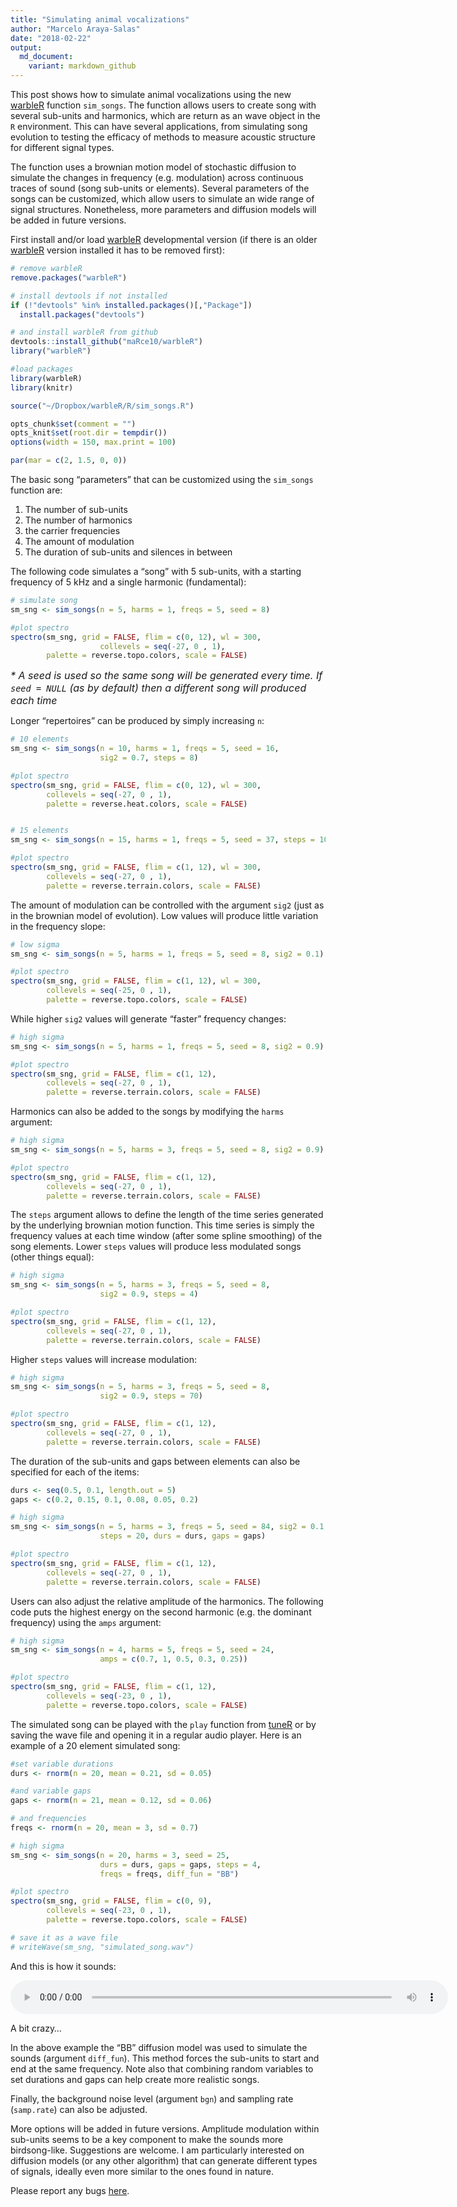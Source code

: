 ```yaml
---
title: "Simulating animal vocalizations"
author: "Marcelo Araya-Salas"
date: "2018-02-22"
output: 
  md_document:
    variant: markdown_github
---
```


This post shows how to simulate animal vocalizations using the new [warbleR](https://cran.r-project.org/package=warbleR) function `sim_songs`. The function allows users to create song with several sub-units and harmonics, which are return as an wave object in the `R` environment. This can have several applications, from simulating song evolution to testing the efficacy of methods to measure acoustic structure for different signal types. 

The function uses a brownian motion model of stochastic diffusion to simulate the changes in frequency (e.g. modulation) across continuous traces of sound (song sub-units or elements). Several parameters of the songs can be customized, which allow users to simulate an wide range of signal structures. Nonetheless, more parameters and diffusion models will be added in future versions.

First install and/or load [warbleR](https://cran.r-project.org/package=warbleR) developmental version (if there is an older [warbleR](https://cran.r-project.org/package=warbleR) version installed it has to be removed first):

```r
# remove warbleR
remove.packages("warbleR")

# install devtools if not installed
if (!"devtools" %in% installed.packages()[,"Package"])  
  install.packages("devtools")

# and install warbleR from github
devtools::install_github("maRce10/warbleR")
library("warbleR")

```


```r

#load packages
library(warbleR)
library(knitr)

source("~/Dropbox/warbleR/R/sim_songs.R")

opts_chunk$set(comment = "")
opts_knit$set(root.dir = tempdir())
options(width = 150, max.print = 100)

par(mar = c(2, 1.5, 0, 0))

```

The basic song "parameters" that can be customized using the `sim_songs` function are: 

1. The number of sub-units
1. The number of harmonics
1. the carrier frequencies
1. The amount of modulation
1. The duration of sub-units and silences in between

The following code simulates a "song" with 5 sub-units, with a starting frequency of 5 kHz and a single harmonic (fundamental): 

```r

# simulate song
sm_sng <- sim_songs(n = 5, harms = 1, freqs = 5, seed = 8)

#plot spectro
spectro(sm_sng, grid = FALSE, flim = c(0, 12), wl = 300, 
                    collevels = seq(-27, 0 , 1), 
        palette = reverse.topo.colors, scale = FALSE)

```

<font size="3"><i>* A seed is used so the same song will be generated every time. If `seed = NULL` (as by default) then a different song will produced each time</i></font>

Longer "repertoires" can be produced by simply increasing `n`:

```r

# 10 elements
sm_sng <- sim_songs(n = 10, harms = 1, freqs = 5, seed = 16, 
                    sig2 = 0.7, steps = 8)

#plot spectro
spectro(sm_sng, grid = FALSE, flim = c(0, 12), wl = 300, 
        collevels = seq(-27, 0 , 1), 
        palette = reverse.heat.colors, scale = FALSE)


# 15 elements
sm_sng <- sim_songs(n = 15, harms = 1, freqs = 5, seed = 37, steps = 10)

#plot spectro
spectro(sm_sng, grid = FALSE, flim = c(1, 12), wl = 300, 
        collevels = seq(-27, 0 , 1), 
        palette = reverse.terrain.colors, scale = FALSE)

```

 
The amount of modulation can be controlled with the argument `sig2` (just as in the brownian model of evolution). Low values will produce little variation in the frequency slope:

```r

# low sigma
sm_sng <- sim_songs(n = 5, harms = 1, freqs = 5, seed = 8, sig2 = 0.1)

#plot spectro
spectro(sm_sng, grid = FALSE, flim = c(1, 12), wl = 300, 
        collevels = seq(-25, 0 , 1), 
        palette = reverse.topo.colors, scale = FALSE)

```

While higher `sig2` values will generate "faster" frequency changes:

```r
# high sigma
sm_sng <- sim_songs(n = 5, harms = 1, freqs = 5, seed = 8, sig2 = 0.9)

#plot spectro
spectro(sm_sng, grid = FALSE, flim = c(1, 12), 
        collevels = seq(-27, 0 , 1), 
        palette = reverse.terrain.colors, scale = FALSE)


```

Harmonics can also be added to the songs by modifying the `harms` argument:

```r

# high sigma
sm_sng <- sim_songs(n = 5, harms = 3, freqs = 5, seed = 8, sig2 = 0.9)

#plot spectro
spectro(sm_sng, grid = FALSE, flim = c(1, 12), 
        collevels = seq(-27, 0 , 1), 
        palette = reverse.terrain.colors, scale = FALSE)

```

The `steps` argument allows to define the length of the time series generated by the underlying brownian motion function. This time series is simply the frequency values at each time window (after some spline smoothing) of the song elements. Lower `steps` values will produce less modulated songs (other things equal):

```r

# high sigma
sm_sng <- sim_songs(n = 5, harms = 3, freqs = 5, seed = 8, 
                    sig2 = 0.9, steps = 4)

#plot spectro
spectro(sm_sng, grid = FALSE, flim = c(1, 12), 
        collevels = seq(-27, 0 , 1), 
        palette = reverse.terrain.colors, scale = FALSE)

```

Higher `steps` values will increase modulation:

```r

# high sigma
sm_sng <- sim_songs(n = 5, harms = 3, freqs = 5, seed = 8, 
                    sig2 = 0.9, steps = 70)

#plot spectro
spectro(sm_sng, grid = FALSE, flim = c(1, 12), 
        collevels = seq(-27, 0 , 1), 
        palette = reverse.terrain.colors, scale = FALSE)

```

The duration of the sub-units and gaps between elements can also be specified for each of the items:

```r

durs <- seq(0.5, 0.1, length.out = 5) 
gaps <- c(0.2, 0.15, 0.1, 0.08, 0.05, 0.2)

# high sigma
sm_sng <- sim_songs(n = 5, harms = 3, freqs = 5, seed = 84, sig2 = 0.1, 
                    steps = 20, durs = durs, gaps = gaps)

#plot spectro
spectro(sm_sng, grid = FALSE, flim = c(1, 12), 
        collevels = seq(-27, 0 , 1), 
        palette = reverse.terrain.colors, scale = FALSE)

```

Users can also adjust the relative amplitude of the harmonics. The following code puts the highest energy on the second harmonic (e.g. the dominant frequency) using the `amps` argument:

```r

# high sigma
sm_sng <- sim_songs(n = 4, harms = 5, freqs = 5, seed = 24, 
                    amps = c(0.7, 1, 0.5, 0.3, 0.25))

#plot spectro
spectro(sm_sng, grid = FALSE, flim = c(1, 12), 
        collevels = seq(-23, 0 , 1), 
        palette = reverse.topo.colors, scale = FALSE)


```

The simulated song can be played with the `play` function from [tuneR](https://cran.r-project.org/package=tuneR) or by saving the wave file and opening it in a regular audio player. Here is an example of a 20 element simulated song:

```r

#set variable durations 
durs <- rnorm(n = 20, mean = 0.21, sd = 0.05)

#and variable gaps
gaps <- rnorm(n = 21, mean = 0.12, sd = 0.06)

# and frequencies
freqs <- rnorm(n = 20, mean = 3, sd = 0.7)

# high sigma
sm_sng <- sim_songs(n = 20, harms = 3, seed = 25, 
                    durs = durs, gaps = gaps, steps = 4, 
                    freqs = freqs, diff_fun = "BB")

#plot spectro
spectro(sm_sng, grid = FALSE, flim = c(0, 9), 
        collevels = seq(-23, 0 , 1), 
        palette = reverse.topo.colors, scale = FALSE)

# save it as a wave file
# writeWave(sm_sng, "simulated_song.wav")

```

And this is how it sounds:

<audio controls style="width: 700px;">
   <source src="/img/simulated_song.mp3" type="audio/mpeg">
</audio>

A bit crazy...

In the above example the "BB" diffusion model was used to simulate the sounds (argument `diff_fun`). This method forces the sub-units to start and end at the same frequency. Note also that combining random variables to set durations and gaps can help create more realistic songs. 

Finally, the background noise level (argument `bgn`) and sampling rate (`samp.rate`) can also be adjusted.

More options will be added in future versions. Amplitude modulation within sub-units seems to be a key component to make the sounds more birdsong-like. Suggestions are welcome. I am particularly interested on diffusion models (or any other algorithm) that can generate different types of signals, ideally even more similar to the ones found in nature.

Please report any bugs [here](https://github.com/maRce10/warbleR/issues). 